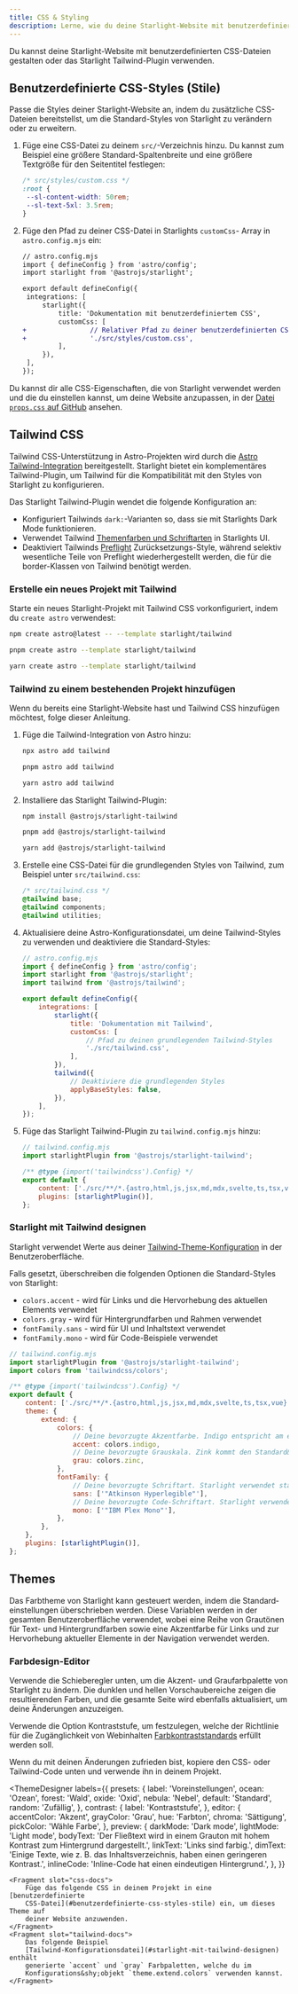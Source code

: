 ```yaml
---
title: CSS & Styling
description: Lerne, wie du deine Starlight-Website mit benutzerdefiniertem CSS gestalten oder mit Tailwind CSS integrieren kannst.
---
```



Du kannst deine Starlight-Website mit benutzerdefinierten CSS-Dateien gestalten oder das Starlight Tailwind-Plugin verwenden.

## Benutzerdefinierte CSS-Styles (Stile)

Passe die Styles deiner Starlight-Website an, indem du zusätzliche CSS-Dateien bereitstellst, um die Standard-Styles von Starlight zu verändern oder zu erweitern.

<Steps>

1. Füge eine CSS-Datei zu deinem `src/`-Verzeichnis hinzu.
   Du kannst zum Beispiel eine größere Standard-Spaltenbreite und eine größere Textgröße für den Seitentitel festlegen:

   ```css
   /* src/styles/custom.css */
   :root {
   	--sl-content-width: 50rem;
   	--sl-text-5xl: 3.5rem;
   }
   ```

2. Füge den Pfad zu deiner CSS-Datei in Starlights `customCss`- Array in `astro.config.mjs` ein:

   ```diff lang="js"
   // astro.config.mjs
   import { defineConfig } from 'astro/config';
   import starlight from '@astrojs/starlight';

   export default defineConfig({
   	integrations: [
   		starlight({
   			title: 'Dokumentation mit benutzerdefiniertem CSS',
   			customCss: [
   +				// Relativer Pfad zu deiner benutzerdefinierten CSS-Datei
   +				'./src/styles/custom.css',
   			],
   		}),
   	],
   });
   ```

</Steps>

Du kannst dir alle CSS-Eigenschaften, die von Starlight verwendet werden und die du einstellen kannst, um deine Website anzupassen, in der [Datei `props.css` auf GitHub](https://github.com/withastro/starlight/blob/main/packages/starlight/style/props.css) ansehen.

## Tailwind CSS

Tailwind CSS-Unterstützung in Astro-Projekten wird durch die [Astro Tailwind-Integration](https://docs.astro.build/de/guides/integrations-guide/tailwind/) bereitgestellt.
Starlight bietet ein komplementäres Tailwind-Plugin, um Tailwind für die Kompatibilität mit den Styles von Starlight zu konfigurieren.

Das Starlight Tailwind-Plugin wendet die folgende Konfiguration an:

- Konfiguriert Tailwinds `dark:`-Varianten so, dass sie mit Starlights Dark Mode funktionieren.
- Verwendet Tailwind [Themenfarben und Schriftarten](#starlight-mit-tailwind-designen) in Starlights UI.
- Deaktiviert Tailwinds [Preflight](https://tailwindcss.com/docs/preflight) Zurücksetzungs-Style, während selektiv wesentliche Teile von Preflight wiederhergestellt werden, die für die border-Klassen von Tailwind benötigt werden.

### Erstelle ein neues Projekt mit Tailwind

Starte ein neues Starlight-Projekt mit Tailwind CSS vorkonfiguriert, indem du `create astro` verwendest:

<Tabs syncKey="pkg">
<TabItem label="npm">

```sh
npm create astro@latest -- --template starlight/tailwind
```

</TabItem>
<TabItem label="pnpm">

```sh
pnpm create astro --template starlight/tailwind
```

</TabItem>
<TabItem label="Yarn">

```sh
yarn create astro --template starlight/tailwind
```

</TabItem>
</Tabs>

### Tailwind zu einem bestehenden Projekt hinzufügen

Wenn du bereits eine Starlight-Website hast und Tailwind CSS hinzufügen möchtest, folge dieser Anleitung.

<Steps>

1.  Füge die Tailwind-Integration von Astro hinzu:

    <Tabs syncKey="pkg">

    <TabItem label="npm">

    ```sh
    npx astro add tailwind
    ```

    </TabItem>

    <TabItem label="pnpm">

    ```sh
    pnpm astro add tailwind
    ```

    </TabItem>

    <TabItem label="Yarn">

    ```sh
    yarn astro add tailwind
    ```

    </TabItem>

    </Tabs>

2.  Installiere das Starlight Tailwind-Plugin:

    <Tabs syncKey="pkg">

    <TabItem label="npm">

    ```sh
    npm install @astrojs/starlight-tailwind
    ```

    </TabItem>

    <TabItem label="pnpm">

    ```sh
    pnpm add @astrojs/starlight-tailwind
    ```

    </TabItem>

    <TabItem label="Yarn">

    ```sh
    yarn add @astrojs/starlight-tailwind
    ```

    </TabItem>

    </Tabs>

3.  Erstelle eine CSS-Datei für die grundlegenden Styles von Tailwind, zum Beispiel unter `src/tailwind.css`:

    ```css
    /* src/tailwind.css */
    @tailwind base;
    @tailwind components;
    @tailwind utilities;
    ```

4.  Aktualisiere deine Astro-Konfigurationsdatei, um deine Tailwind-Styles zu verwenden und deaktiviere die Standard-Styles:

    ```js {11-12,16-17}
    // astro.config.mjs
    import { defineConfig } from 'astro/config';
    import starlight from '@astrojs/starlight';
    import tailwind from '@astrojs/tailwind';

    export default defineConfig({
    	integrations: [
    		starlight({
    			title: 'Dokumentation mit Tailwind',
    			customCss: [
    				// Pfad zu deinen grundlegenden Tailwind-Styles
    				'./src/tailwind.css',
    			],
    		}),
    		tailwind({
    			// Deaktiviere die grundlegenden Styles
    			applyBaseStyles: false,
    		}),
    	],
    });
    ```

5.  Füge das Starlight Tailwind-Plugin zu `tailwind.config.mjs` hinzu:

    ```js ins={2,7}
    // tailwind.config.mjs
    import starlightPlugin from '@astrojs/starlight-tailwind';

    /** @type {import('tailwindcss').Config} */
    export default {
    	content: ['./src/**/*.{astro,html,js,jsx,md,mdx,svelte,ts,tsx,vue}'],
    	plugins: [starlightPlugin()],
    };
    ```

</Steps>

### Starlight mit Tailwind designen

Starlight verwendet Werte aus deiner [Tailwind-Theme-Konfiguration](https://tailwindcss.com/docs/theme) in der Benutzeroberfläche.

Falls gesetzt, überschreiben die folgenden Optionen die Standard-Styles von Starlight:

- `colors.accent` - wird für Links und die Hervorhebung des aktuellen Elements verwendet
- `colors.gray` - wird für Hintergrundfarben und Rahmen verwendet
- `fontFamily.sans` - wird für UI und Inhaltstext verwendet
- `fontFamily.mono` - wird für Code-Beispiele verwendet

```js {12,14,18,20}
// tailwind.config.mjs
import starlightPlugin from '@astrojs/starlight-tailwind';
import colors from 'tailwindcss/colors';

/** @type {import('tailwindcss').Config} */
export default {
	content: ['./src/**/*.{astro,html,js,jsx,md,mdx,svelte,ts,tsx,vue}'],
	theme: {
		extend: {
			colors: {
				// Deine bevorzugte Akzentfarbe. Indigo entspricht am ehesten den Standard&shy;einstellungen von Starlight.
				accent: colors.indigo,
				// Deine bevorzugte Grauskala. Zink kommt den Standard&shy;einstellungen von Starlight am nächsten.
				grau: colors.zinc,
			},
			fontFamily: {
				// Deine bevorzugte Schriftart. Starlight verwendet standardmäßig eine Systemschriftart.
				sans: ['"Atkinson Hyperlegible"'],
				// Deine bevorzugte Code-Schriftart. Starlight verwendet standardmäßig die Systemschriftart Monospace.
				mono: ['"IBM Plex Mono"'],
			},
		},
	},
	plugins: [starlightPlugin()],
};
```

## Themes

Das Farbtheme von Starlight kann gesteuert werden, indem die Standard&shy;einstellungen überschrieben werden.
Diese Variablen werden in der gesamten Benutzeroberfläche verwendet, wobei eine Reihe von Grautönen für Text- und Hintergrundfarben sowie eine Akzentfarbe für Links und zur Hervorhebung aktueller Elemente in der Navigation verwendet werden.

### Farbdesign-Editor

Verwende die Schieberegler unten, um die Akzent- und Graufarbpalette von Starlight zu ändern.
Die dunklen und hellen Vorschaubereiche zeigen die resultierenden Farben, und die gesamte Seite wird ebenfalls aktualisiert, um deine Änderungen anzuzeigen.

Verwende die Option Kontraststufe, um festzulegen, welche der Richtlinie für die Zugänglichkeit von Webinhalten [Farbkontrast&shy;standards](https://developer.mozilla.org/en-US/docs/Web/Accessibility/Understanding_WCAG/Perceivable/Color_contrast) erfüllt werden soll.

Wenn du mit deinen Änderungen zufrieden bist, kopiere den CSS- oder Tailwind-Code unten und verwende ihn in deinem Projekt.


<ThemeDesigner
	labels={{
		presets: {
			label: 'Voreinstellungen',
			ocean: 'Ozean',
			forest: 'Wald',
			oxide: 'Oxid',
			nebula: 'Nebel',
			default: 'Standard',
			random: 'Zufällig',
		},
		contrast: {
			label: 'Kontraststufe',
		},
		editor: {
			accentColor: 'Akzent',
			grayColor: 'Grau',
			hue: 'Farbton',
			chroma: 'Sättigung',
			pickColor: 'Wähle Farbe',
		},
		preview: {
			darkMode: 'Dark mode',
			lightMode: 'Light mode',
			bodyText:
				'Der Fließtext wird in einem Grauton mit hohem Kontrast zum Hintergrund dargestellt.',
			linkText: 'Links sind farbig.',
			dimText:
				'Einige Texte, wie z. B. das Inhaltsverzeichnis, haben einen geringeren Kontrast.',
			inlineCode: 'Inline-Code hat einen eindeutigen Hintergrund.',
		},
	}}
>
	<Fragment slot="css-docs">
		Füge das folgende CSS in deinem Projekt in eine [benutzerdefinierte
		CSS-Datei](#benutzerdefinierte-css-styles-stile) ein, um dieses Theme auf
		deiner Website anzuwenden.
	</Fragment>
	<Fragment slot="tailwind-docs">
		Das folgende Beispiel
		[Tailwind-Konfigurationsdatei](#starlight-mit-tailwind-designen) enthält
		generierte `accent` und `gray` Farbpaletten, welche du im
		Konfigurations&shy;objekt `theme.extend.colors` verwenden kannst.
	</Fragment>
</ThemeDesigner>
